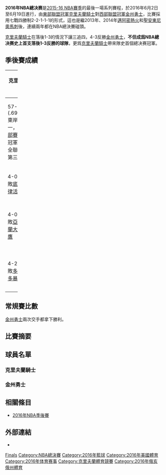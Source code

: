 {{多個問題|
{{expand|time=2017-06-17T12:03:23+00:00}}
{{unreferenced|time=2017-06-17T12:03:23+00:00}}
}}
{{noteTA|G1=NBA}}
{{NBA Finals summary
| image = The NBA Finals logo.svg
| league = NBA
| year = 2016
| champion = [[2015－16克里夫蘭騎士賽季|克里夫蘭騎士]]
| champion_coach = [[泰伦·卢|泰伦·卢]]
| champion_games = 4
| runnerup = [[金州勇士|金州勇士]]
| runnerup_coach = [[史蒂夫·科尔|史蒂夫·科尔]] 
| runnerup_games = 3
| date = 6月2日至6月19日
| MVP = [[勒布朗·詹姆斯|勒布朗·詹姆斯]] <br />（克里夫蘭騎士）
| HOFers =
| ECF result = [[2015－16克里夫蘭騎士賽季|騎士]]4–2擊敗[[多倫多暴龍|暴龍]]
| WCF result = [[金州勇士|勇士]]4–3擊敗[[俄克拉何马城雷霆|雷霆]]
}}

'''2016年NBA總决赛'''是[[2015-16_NBA赛季|2015-16 NBA賽季]]的最後一場系列賽程，於2016年6月2日至6月19日進行，由[[東部聯盟_(NBA)|東部聯盟冠軍]][[克里夫蘭騎士|克里夫蘭騎士]]對[[西部聯盟_(NBA)|西部聯盟冠軍]][[金州勇士|金州勇士]]，比賽採用七戰四勝制2-2-1-1-1的形式，這也是繼2013年、2014年[[邁阿密熱火|邁阿密熱火]]和[[圣安东尼奥马刺|聖安東尼奧馬刺]]後，連續兩年都在NBA總決賽碰頭。

[[克里夫兰骑士|克里夫蘭騎士]]在落後1-3的情況下讓三追四，4-3反勝[[金州勇士|金州勇士]]，'''不但成爲NBA總决赛史上首支落後1-3反勝的球隊'''，更爲[[克里夫兰骑士|克里夫蘭騎士]]帶來隊史首個總决赛冠軍。

== 季後賽成績 == 
{{main|2016年NBA季後賽}}
{|width=100% border=0 class=wikitable
|- valign=top
!colspan=2 width=40%|克里夫蘭騎士!!colspan=2 width=40%|金州勇士
|-
|57-25 (.695)/東岸第一，[[中部賽區|中部賽區]]冠軍，全聯盟第三名<br />
!colspan=2|[[2015-16_NBA賽季|常規賽]]
|73-9 (.890)/西岸第一，[[太平洋賽區|太平洋賽區]]冠軍，全聯盟第一名<br />
|-
|4-0擊敗[[底特律活塞|底特律活塞]] 
!colspan=2|第一輪
|4-1擊敗[[休斯敦火箭|休斯頓火箭]]
|-
|4-0擊敗[[亞特蘭大老鷹|亞特蘭大老鷹]]
!colspan=2|分區半決賽
|4-1擊敗[[波特蘭拓荒者|波特蘭拓荒者]]
|-
|4-2擊敗[[多倫多暴龍|多倫多暴龍]]
!colspan=2|分區決賽
|4-3擊敗[[俄克拉何马城雷霆|俄克拉何马城雷霆]]
|}

== 常規賽比數 ==
[[金州勇士|金州勇士]]兩次交手都拿下勝利。
{{basketballbox
 | bg=#fff
 | date = 2015年12月25日
 | report = {{NBA Recap|2015|1225|id=CLEGSW}}
 | team1 = [[克里夫蘭騎士|克里夫蘭騎士]] |score1=83
 | team2 = '''[[金州勇士|金州勇士]]''' |score2='''89'''
 | place = [[加利福尼亞州|加利福尼亞州]][[奧克蘭_(加利福尼亞州)|奧克蘭]][[甲骨文體育館|甲骨文體育館]] 
 }}
{{basketballbox
 | date = 2016年1月18日
 | report = {{NBA Recap|2016|0118|id=GSWCLE}}
 | team1 = '''[[金州勇士|金州勇士]]''' |score1='''132'''
 | team2 = [[克里夫蘭騎士|克里夫蘭騎士]] |score2=98
 | place = [[俄亥俄州|俄亥俄州]][[克里夫蘭_(俄亥俄州)|克里夫蘭]][[速貸競技館|速貸競技館]]
 }}

== 比賽摘要 ==
{{basketballbox|bg = #fff| date =6月2日 |time=9:00 pm |place=[[甲骨文競技館|甲骨文競技館]]，[[加利福尼亞州|加利福尼亞州]]，[[奧克蘭_(加利福尼亞州)|奧克蘭]] 
|team1=[[克里夫蘭騎士|克里夫蘭騎士]] |score1=89
|team2='''[[金州勇士|金州勇士]]''' |score2='''104'''
|report=[http://www.nba.com/games/20160602/CLEGSW/gameinfo.html 賽後數據]
|Q1=24–'''28''' |Q2=19–'''24''' |Q3='''25'''–22 |Q4=21–'''30'''
|points1=[[凱里·厄文|凱里·厄文]] 26 |points2=[[肖恩·利文斯顿|肖恩·利文斯顿]] 20
|rebounds1=[[凱文·洛夫|凱文·洛夫]] 13 |rebounds2=[[德雷蒙德·格林|德雷蒙德·格林]] 7
|assist1=[[勒布朗詹姆斯|勒布朗詹姆斯]] 9 |assist2=[[德雷蒙德·格林|德雷蒙德·格林]] 7
|attendance=19,596
|referee=[[Ken_Mauer|Ken Mauer]], Marc Davis, Ed Malloy
}}

{{basketballbox|bg = #fff| date =6月5日 |time=8:00 pm |place=[[甲骨文競技館|甲骨文競技館]]，[[加利福尼亞州|加利福尼亞州]]，[[奧克蘭_(加利福尼亞州)|奧克蘭]] 
|team1=[[克里夫蘭騎士|克里夫蘭騎士]] |score1=77
|team2='''[[金州勇士|金州勇士]]''' |score2='''110'''
|report=[http://www.nba.com/games/20160605/CLEGSW/gameinfo.html 賽後數據]
|Q1='''21'''–19 |Q2=23–'''33''' |Q3=18–'''30''' |Q4=15–'''28'''
|points1=[[雷霸龍·詹姆士|雷霸龍·詹姆士]] 19 |points2=[[德雷蒙德·格林|德雷蒙德·格林]] 28
|rebounds1=[[雷霸龍·詹姆士|雷霸龍·詹姆士]] 8 |rebounds2=[[德雷蒙德·格林|德雷蒙德·格林]] 9
|assist1=[[雷霸龍·詹姆士|雷霸龍·詹姆士]] 9 |assist2=[[德雷蒙德·格林|格林]], [[肖恩·利文斯顿|利文斯顿]], [[克雷·湯普森|湯普森]] 5
|attendance=19,596
|referee=Scott Foster, Tony Brothers, James Capers
}}

{{basketballbox|bg = #fff| date =6月8日 |time=9:00 pm |place=[[速貸競技館|速貸競技館]]，[[俄亥俄州|俄亥俄州]]，[[克里夫蘭_(俄亥俄州)|克里夫蘭]]
|team1=[[金州勇士|金州勇士]] |score1=90
|team2='''[[克里夫蘭騎士|克里夫蘭騎士]]''' |score2='''120'''
|report=[http://www.nba.com/games/20160608/GSWCLE/gameinfo.html 賽後數據]
|Q1=16–'''33''' |Q2='''27'''–18 |Q3=26–'''38''' |Q4=20–'''31'''
|points1=[[斯蒂芬·库里|斯蒂芬·库里]] 19 |points2=[[雷霸龍·詹姆士|雷霸龍·詹姆士]] 32
|rebounds1=[[德雷蒙德·格林|德雷蒙德·格林]] 7 |rebounds2=[[特里斯坦·汤普森|特里斯坦·汤普森]] 13
|assist1=[[德雷蒙德·格林|德雷蒙德·格林]] 7 |assist2=[[凱里·厄文|凱里·厄文]] 8
|attendance=20,562
|referee=Monty McCutchen, Derrick Stafford, Zach Zarba
}}

{{basketballbox|bg = #fff| date =6月10日 |time=9:00 pm |place=[[速貸競技館|速貸競技館]]，[[俄亥俄州|俄亥俄州]]，[[克里夫蘭_(俄亥俄州)|克里夫蘭]]
|team1='''[[金州勇士|金州勇士]]''' |score1='''108'''
|team2=[[克里夫蘭騎士|克里夫蘭騎士]] |score2=97
|report=[http://www.nba.com/games/20160610/GSWCLE/gameinfo.html 賽後數據]
|Q1='''29'''–28 |Q2=21–'''27''' |Q3='''29'''–22 |Q4='''29'''–20
|points1=[[斯蒂芬·库里|斯蒂芬·库里]] 38 |points2=[[凱里·厄文|凱里·厄文]] 34
|rebounds1=[[德雷蒙德·格林|德雷蒙德·格林]] 12 |rebounds2=[[雷霸龍·詹姆士|雷霸龍·詹姆士]] 13
|assist1=[[安卓·伊古達拉|安卓·伊古達拉]] 7 |assist2=[[雷霸龍·詹姆士|雷霸龍·詹姆士]] 9
|attendance=20,562
|referee=Dan Crawford, Mike Callahan, Jason Phillips
}}

{{basketballbox|bg = #fff| date =6月13日 |time=9:00 pm |place=[[甲骨文競技館|甲骨文競技館]]，[[加利福尼亞州|加利福尼亞州]]，[[奧克蘭_(加利福尼亞州)|奧克蘭]]
|team1='''[[克里夫蘭騎士|克里夫蘭騎士]]''' |score1='''112'''
|team2=[[金州勇士|金州勇士]] |score2=97
|report=[http://www.nba.com/games/20160613/CLEGSW/gameinfo.html 賽後數據]
|Q1=29–'''32''' |Q2='''32'''–29 |Q3='''32'''–23 |Q4='''19'''–13
|points1=[[凱里·厄文|厄文]], [[雷霸龍·詹姆士|詹姆士]] 41 |points2=[[克雷·湯普森|克雷·湯普森]] 37
|rebounds1=[[雷霸龍·詹姆士|雷霸龍·詹姆士]] 16 |rebounds2=[[安卓·伊古達拉|安卓·伊古達拉]] 11
|assist1=[[雷霸龍·詹姆士|雷霸龍·詹姆士]] 7 |assist2=[[安卓·伊古達拉|安卓·伊古達拉]] 6
|attendance=19,596
|referee=Monty McCutchen, Marc Davis and Derrick Stafford
}}

{{basketballbox|bg = #fff| date =6月16日 |time=9:00 pm |place=[[速貸競技館|速貸競技館]]，[[俄亥俄州|俄亥俄州]]，[[克里夫蘭_(俄亥俄州)|克里夫蘭]]
|team1=[[金州勇士|金州勇士]] |score1=101
|team2='''[[克里夫蘭騎士|克里夫蘭騎士]]''' |score2='''115'''
|report=[http://www.nba.com/games/20160616/GSWCLE/gameinfo.html 賽後數據]
|Q1=11–'''31''' |Q2='''32'''–28 |Q3='''28'''–21 |Q4=30–'''35'''
|points1=[[斯蒂芬·库里|斯蒂芬·库里]] 30 |points2=[[雷霸龍·詹姆士|雷霸龍·詹姆士]] 41
|rebounds1=[[德雷蒙德·格林|德雷蒙德·格林]] 10 |rebounds2=[[特里斯坦·汤普森|特里斯坦·汤普森]] 16
|assist1=[[德雷蒙德·格林|德雷蒙德·格林]] 6 |assist2=[[雷霸龍·詹姆士|雷霸龍·詹姆士]] 11
|attendance=20,562
|referee=Scott Foster, Ken Mauer and Jason Phillips
}}

{{basketballbox|bg = #fff| date =6月19日 |time=8:00 pm |place=[[甲骨文競技館|甲骨文競技館]]，[[加利福尼亞州|加利福尼亞州]]，[[奧克蘭_(加利福尼亞州)|奧克蘭]]
|team1='''[[克里夫蘭騎士|克里夫蘭騎士]]''' |score1='''93'''
|team2=[[金州勇士|金州勇士]] |score2=89
|report=[http://www.nba.com/games/20160619/CLEGSW/gameinfo.html 賽後數據]
|Q1='''23'''–22 |Q2=19–'''27''' |Q3='''33'''–27 |Q4='''18'''–13
|points1= [[雷霸龍·詹姆士|雷霸龍·詹姆士]] 27|points2=[[德雷蒙德·格林|德雷蒙德·格林]] 32
|rebounds1=[[凱文·洛夫|凱文·洛夫]] 14 |rebounds2=[[德雷蒙德·格林|德雷蒙德·格林]] 15
|assist1=[[雷霸龍·詹姆士|雷霸龍·詹姆士]] 11|assist2=[[德雷蒙德·格林|德雷蒙德·格林]] 9
|attendance=19,596
|referee=Mike Callahan, Dan Crawford, Monty McCutchen
|series = 騎士4–3擊敗勇士 奪得2016年NBA總冠軍 
}}

== 球員名單 ==
=== 克里夫蘭騎士 ===
{{Cleveland Cavaliers roster}}

=== 金州勇士 ===
{{Golden State Warriors}}

== 相關條目 ==
*[[2016年NBA季後賽|2016年NBA季後賽]]

== 外部連結 ==
* 
{{Cleveland Cavaliers 2015-16 NBA champions}}
{{NBA Finals}}

[[Category:2015–16_NBA赛季|Finals]]
[[Category:NBA總決賽|Category:NBA總決賽]]
[[Category:2016年籃球|Category:2016年籃球]]
[[Category:2016年美國體育|Category:2016年美國體育]]
[[Category:2016年体育赛事|Category:2016年体育赛事]]
[[Category:克里夫蘭體育競賽|Category:克里夫蘭體育競賽]]
[[Category:2016年俄亥俄州體育|Category:2016年俄亥俄州體育]]